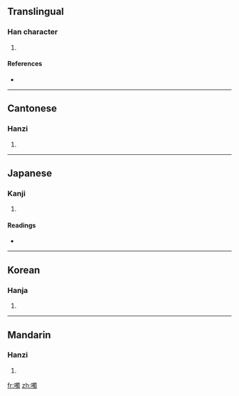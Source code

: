 ==Translingual==

===Han character===
{{Han char|rn=30|rad=口|as=13|sn=16|four=6602<sub>7</sub>|canj=口田中戈 (RWLI)}}

# {{defn|Han}}

====References====
* {{Han ref|kx=0209.290|dkj=04363|dj=0432.130|hdz=10691.130|uh=5663|ud=22115|bh=E942|bd=59714}}

----

==Cantonese==

===Hanzi===
{{yue-hanzi|jyut=|y=deuk3, jau3}}

# {{defn|Cantonese}}

----

==Japanese==

===Kanji===
{{ja-kanji|grade=|rs=口13}}

# {{defn|Japanese}}

====Readings====
* {{ja-readings|on=[[ちゅ]] (chu), [[ちゅう]] (chū), [[とう]] (tō), [[つ]] (tsu), [[しょく]] (shoku), [[そく]] (soku)|kun=[[くさばし]] (kusabashi), [[ついばむ]] (tsuibamu)}}

----

==Korean==

===Hanja===
{{ko-hanja|hangeul=[[주]], [[탁]]|rv=ju, tak|mr=chu, t'ak}}

# {{defn|Korean}}

----

==Mandarin==

===Hanzi===
{{cmn-hanzi|pin=[[zhòu]] ([[zhou4]]), [[zhuó]] ([[zhuo2]])|wg=chou<sup>4</sup>, cho<sup>2</sup>}}

# {{defn|Mandarin}}

[[fr:噣]]
[[zh:噣]]
